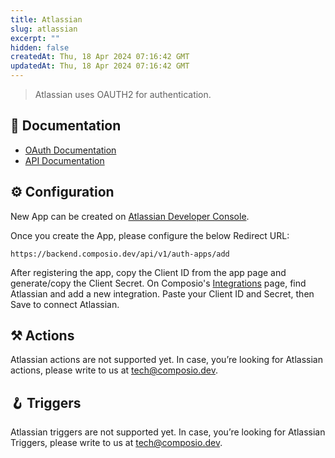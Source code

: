 ```yaml
---
title: Atlassian
slug: atlassian
excerpt: ""
hidden: false
createdAt: Thu, 18 Apr 2024 07:16:42 GMT
updatedAt: Thu, 18 Apr 2024 07:16:42 GMT
--- 
```

> Atlassian uses OAUTH2 for authentication.
## 📔 Documentation

- [OAuth Documentation](https://developer.atlassian.com/cloud/jira/platform/oauth-2-authorization-code-grants-3lo-for-apps/)
- [API Documentation](https://developer.atlassian.com/cloud/jira/platform/rest/v3/intro/)

## ⚙️ Configuration

<Tip>New App can be created on [Atlassian Developer Console](https://developer.atlassian.com/console/myapps/).</Tip>

Once you create the App, please configure the below Redirect URL:


```
https://backend.composio.dev/api/v1/auth-apps/add
```

After registering the app, copy the Client ID from the app page and generate/copy the Client Secret. On Composio's [Integrations](https://app.composio.dev/apps) page, find Atlassian and add a new integration. Paste your Client ID and Secret, then Save to connect Atlassian.


## ⚒️ Actions

Atlassian actions are not supported yet. In case, you’re looking for Atlassian actions, please write to us at tech@composio.dev.

## 🪝 Triggers

Atlassian triggers are not supported yet. In case, you’re looking for Atlassian Triggers, please write to us at tech@composio.dev.
